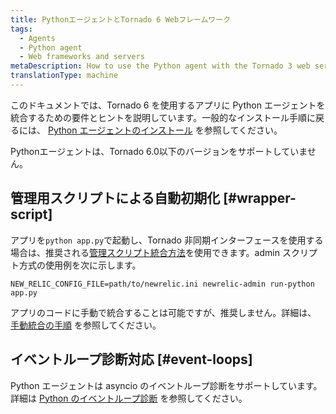 ```yaml
---
title: PythonエージェントとTornado 6 Webフレームワーク
tags:
  - Agents
  - Python agent
  - Web frameworks and servers
metaDescription: How to use the Python agent with the Tornado 3 web server.
translationType: machine
---
```


このドキュメントでは、Tornado 6 を使用するアプリに Python エージェントを統合するための要件とヒントを説明しています。一般的なインストール手順に戻るには、 [Python エージェントのインストール](/docs/agents/python-agent/installation-configuration/python-agent-installation) を参照してください。

<Callout variant="important">
  Pythonエージェントは、Tornado 6.0以下のバージョンをサポートしていません。
</Callout>

## 管理用スクリプトによる自動初期化 [#wrapper-script]

アプリを`python app.py`で起動し、Tornado 非同期インターフェースを使用する場合は、推奨される[管理スクリプト統合方法](/docs/agents/python-agent/installation-configuration/python-agent-installation#integration)を使用できます。admin スクリプト方式の使用例を次に示します。

```
NEW_RELIC_CONFIG_FILE=path/to/newrelic.ini newrelic-admin run-python app.py
```

アプリのコードに手動で統合することは可能ですが、推奨しません。詳細は、 [手動統合の手順](/docs/agents/python-agent/installation-configuration/python-agent-integration#manual-integration) を参照してください。

## イベントループ診断対応 [#event-loops]

Python エージェントは asyncio のイベントループ診断をサポートしています。詳細は [Python のイベントループ診断](/docs/agents/python-agent/supported-features/python-event-loop-diagnostics) を参照してください。